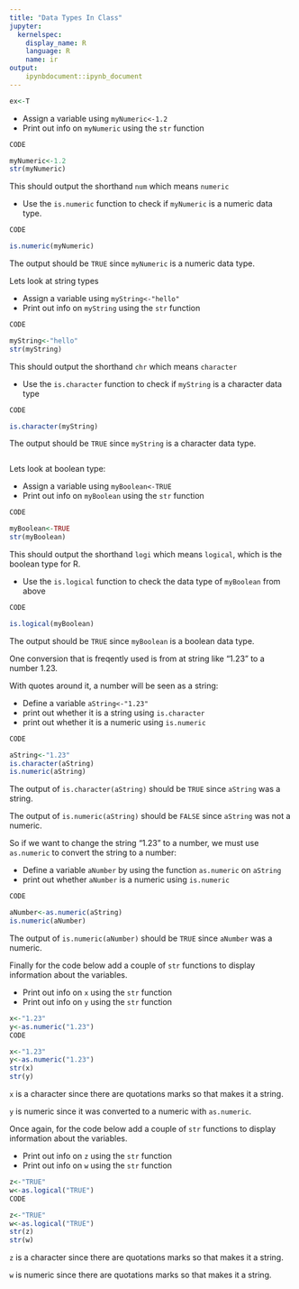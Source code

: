 ```yaml
---
title: "Data Types In Class"
jupyter:
  kernelspec:
    display_name: R
    language: R
    name: ir
output:
    ipynbdocument::ipynb_document
---
```


```r
ex<-T
```
- Assign a variable using `myNumeric<-1.2`
- Print out info on `myNumeric` using the `str` function

```r
CODE
```
```r
myNumeric<-1.2
str(myNumeric)
```

This should output the shorthand `num` which means `numeric`

- Use the `is.numeric` function to check if `myNumeric` is a numeric data type.

```r
CODE
```
```r
is.numeric(myNumeric)
```

The output should be `TRUE` since `myNumeric` is a numeric data type.

Lets look at string types

- Assign a variable using `myString<-"hello"`
- Print out info on `myString` using the `str` function

```r
CODE
```
```r
myString<-"hello"
str(myString)
```
This should output the shorthand `chr` which means `character`

- Use the `is.character` function to check if `myString` is a character data type 

```r
CODE
```
```r
is.character(myString)
```
The output should be `TRUE` since `myString` is a character data type.

```r
```
Lets look at boolean type:

- Assign a variable using `myBoolean<-TRUE`
- Print out info on `myBoolean` using the `str` function

```r
CODE
```
```r
myBoolean<-TRUE
str(myBoolean)
```

This should output the shorthand `logi` which means `logical`, which is the boolean type for R.

- Use the `is.logical` function to check the data type of `myBoolean` from above 

```r
CODE
```
```r
is.logical(myBoolean)
```
The output should be `TRUE` since `myBoolean` is a boolean data type.

One conversion that is freqently used is from at string like "1.23" to a number 1.23.

With quotes around it, a number will be seen as a string:


- Define a variable `aString<-"1.23"`
- print out whether it is a string using `is.character` 
- print out whether it is a numeric using `is.numeric` 

```r
CODE
```
```r
aString<-"1.23"
is.character(aString)
is.numeric(aString)
```

The output of `is.character(aString)` should be `TRUE` since `aString` was a string.

The output of `is.numeric(aString)` should be `FALSE` since `aString` was not a numeric.

So if we want to change the string "1.23" to a number, we must use `as.numeric` to convert the string to a number:

- Define a variable `aNumber` by using the function `as.numeric` on `aString`
- print out whether `aNumber` is a numeric using `is.numeric` 

```r
CODE
```
```r
aNumber<-as.numeric(aString)
is.numeric(aNumber)
```

The output of `is.numeric(aNumber)` should be `TRUE` since `aNumber` was a numeric.

Finally for the code below add a couple of `str` functions to display information about the variables. 

- Print out info on `x` using the `str` function
- Print out info on `y` using the `str` function

```r
x<-"1.23"
y<-as.numeric("1.23")
CODE
```
```r
x<-"1.23"
y<-as.numeric("1.23")
str(x)
str(y)
```

`x` is a character since there are quotations marks so that makes it a string.

`y` is numeric since it was converted to a numeric with `as.numeric`.

Once again, for the code below add a couple of `str` functions to display information about the variables. 

- Print out info on `z` using the `str` function
- Print out info on `w` using the `str` function

```r
z<-"TRUE"
w<-as.logical("TRUE")
CODE
```
```r
z<-"TRUE"
w<-as.logical("TRUE")
str(z)
str(w)
```

`z` is a character since there are quotations marks so that makes it a string.

`w` is numeric since there are quotations marks so that makes it a string.
